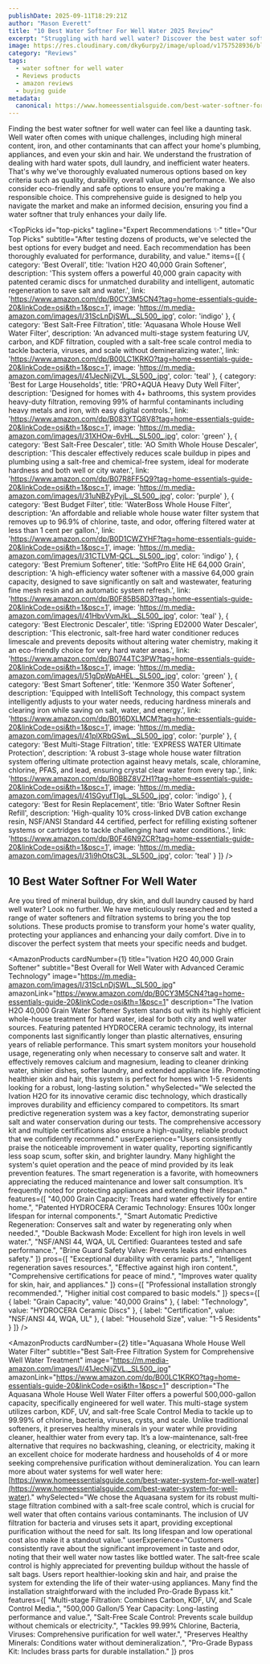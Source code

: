 ```yaml
---
publishDate: 2025-09-11T18:29:21Z
author: "Mason Everett"
title: "10 Best Water Softner For Well Water 2025 Review"
excerpt: "Struggling with hard well water? Discover the best water softner for well water through our expert review and find the perfect solution for your home today."
image: https://res.cloudinary.com/dky6urpy2/image/upload/v1757528936/blog_image_1757528935_g0vues.webp
category: "Reviews"
tags:
  - water softner for well water
  - Reviews products
  - amazon reviews
  - buying guide
metadata:
  canonical: https://www.homeessentialsguide.com/best-water-softner-for-well-water
---
```



Finding the best water softner for well water can feel like a daunting task. Well water often comes with unique challenges, including high mineral content, iron, and other contaminants that can affect your home's plumbing, appliances, and even your skin and hair. We understand the frustration of dealing with hard water spots, dull laundry, and inefficient water heaters. That's why we've thoroughly evaluated numerous options based on key criteria such as quality, durability, overall value, and performance. We also consider eco-friendly and safe options to ensure you're making a responsible choice. This comprehensive guide is designed to help you navigate the market and make an informed decision, ensuring you find a water softner that truly enhances your daily life.

<TopPicks
  id="top-picks"
  tagline="Expert Recommendations ✨"
  title="Our Top Picks"
  subtitle="After testing dozens of products, we've selected the best options for every budget and need. Each recommendation has been thoroughly evaluated for performance, durability, and value."
  items={[
    {
      category: 'Best Overall',
      title: 'Ivation H2O 40,000 Grain Softener',
      description: 'This system offers a powerful 40,000 grain capacity with patented ceramic discs for unmatched durability and intelligent, automatic regeneration to save salt and water.',
      link: 'https://www.amazon.com/dp/B0CY3M5CN4?tag=home-essentials-guide-20&linkCode=osi&th=1&psc=1',
      image: 'https://m.media-amazon.com/images/I/31ScLnDjSWL._SL500_.jpg',
      color: 'indigo'
    },
    {
      category: 'Best Salt-Free Filtration',
      title: 'Aquasana Whole House Well Water Filter',
      description: 'An advanced multi-stage system featuring UV, carbon, and KDF filtration, coupled with a salt-free scale control media to tackle bacteria, viruses, and scale without demineralizing water.',
      link: 'https://www.amazon.com/dp/B00LC1KRKO?tag=home-essentials-guide-20&linkCode=osi&th=1&psc=1',
      image: 'https://m.media-amazon.com/images/I/41JecNijZVL._SL500_.jpg',
      color: 'teal'
    },
    {
      category: 'Best for Large Households',
      title: 'PRO+AQUA Heavy Duty Well Filter',
      description: 'Designed for homes with 4+ bathrooms, this system provides heavy-duty filtration, removing 99% of harmful contaminants including heavy metals and iron, with easy digital controls.',
      link: 'https://www.amazon.com/dp/B083YTQ8V8?tag=home-essentials-guide-20&linkCode=osi&th=1&psc=1',
      image: 'https://m.media-amazon.com/images/I/31XHOw-6vHL._SL500_.jpg',
      color: 'green'
    },
    {
      category: 'Best Salt-Free Descaler',
      title: 'AO Smith Whole House Descaler',
      description: 'This descaler effectively reduces scale buildup in pipes and plumbing using a salt-free and chemical-free system, ideal for moderate hardness and both well or city water.',
      link: 'https://www.amazon.com/dp/B07R8FF5Q9?tag=home-essentials-guide-20&linkCode=osi&th=1&psc=1',
      image: 'https://m.media-amazon.com/images/I/31uNBZyPyjL._SL500_.jpg',
      color: 'purple'
    },
    {
      category: 'Best Budget Filter',
      title: 'WaterBoss Whole House Filter',
      description: 'An affordable and reliable whole house water filter system that removes up to 96.9% of chlorine, taste, and odor, offering filtered water at less than 1 cent per gallon.',
      link: 'https://www.amazon.com/dp/B0D1CWZYHF?tag=home-essentials-guide-20&linkCode=osi&th=1&psc=1',
      image: 'https://m.media-amazon.com/images/I/31CTLVM-QCL._SL500_.jpg',
      color: 'indigo'
    },
    {
      category: 'Best Premium Softener',
      title: 'SoftPro Elite HE 64,000 Grain',
      description: 'A high-efficiency water softener with a massive 64,000 grain capacity, designed to save significantly on salt and wastewater, featuring fine mesh resin and an automatic system refresh.',
      link: 'https://www.amazon.com/dp/B0F85B58D3?tag=home-essentials-guide-20&linkCode=osi&th=1&psc=1',
      image: 'https://m.media-amazon.com/images/I/41HbvVvmJkL._SL500_.jpg',
      color: 'teal'
    },
    {
      category: 'Best Electronic Descaler',
      title: 'iSpring ED2000 Water Descaler',
      description: 'This electronic, salt-free hard water conditioner reduces limescale and prevents deposits without altering water chemistry, making it an eco-friendly choice for very hard water areas.',
      link: 'https://www.amazon.com/dp/B0744TC3PW?tag=home-essentials-guide-20&linkCode=osi&th=1&psc=1',
      image: 'https://m.media-amazon.com/images/I/51gDpWpAHEL._SL500_.jpg',
      color: 'green'
    },
    {
      category: 'Best Smart Softener',
      title: 'Kenmore 350 Water Softener',
      description: 'Equipped with IntelliSoft Technology, this compact system intelligently adjusts to your water needs, reducing hardness minerals and clearing iron while saving on salt, water, and energy.',
      link: 'https://www.amazon.com/dp/B016DXLMCM?tag=home-essentials-guide-20&linkCode=osi&th=1&psc=1',
      image: 'https://m.media-amazon.com/images/I/41plXRbGSwL._SL500_.jpg',
      color: 'purple'
    },
    {
      category: 'Best Multi-Stage Filtration',
      title: 'EXPRESS WATER Ultimate Protection',
      description: 'A robust 3-stage whole house water filtration system offering ultimate protection against heavy metals, scale, chloramine, chlorine, PFAS, and lead, ensuring crystal clear water from every tap.',
      link: 'https://www.amazon.com/dp/B0BBZ8VZH1?tag=home-essentials-guide-20&linkCode=osi&th=1&psc=1',
      image: 'https://m.media-amazon.com/images/I/41SGyufTIgL._SL500_.jpg',
      color: 'indigo'
    },
    {
      category: 'Best for Resin Replacement',
      title: 'Brio Water Softner Resin Refill',
      description: 'High-quality 10% cross-linked DVB cation exchange resin, NSF/ANSI Standard 44 certified, perfect for refilling existing softener systems or cartridges to tackle challenging hard water conditions.',
      link: 'https://www.amazon.com/dp/B0F46N9ZCR?tag=home-essentials-guide-20&linkCode=osi&th=1&psc=1',
      image: 'https://m.media-amazon.com/images/I/31i9hOtsC3L._SL500_.jpg',
      color: 'teal'
    }
  ]}
/>

## 10 Best Water Softner For Well Water

Are you tired of mineral buildup, dry skin, and dull laundry caused by hard well water? Look no further. We have meticulously researched and tested a range of water softeners and filtration systems to bring you the top solutions. These products promise to transform your home's water quality, protecting your appliances and enhancing your daily comfort. Dive in to discover the perfect system that meets your specific needs and budget.

<AmazonProducts
  cardNumber={1}
  title="Ivation H2O 40,000 Grain Softener"
  subtitle="Best Overall for Well Water with Advanced Ceramic Technology"
  image="https://m.media-amazon.com/images/I/31ScLnDjSWL._SL500_.jpg"
  amazonLink="https://www.amazon.com/dp/B0CY3M5CN4?tag=home-essentials-guide-20&linkCode=osi&th=1&psc=1"
  description="The Ivation H2O 40,000 Grain Water Softener System stands out with its highly efficient whole-house treatment for hard water, ideal for both city and well water sources. Featuring patented HYDROCERA ceramic technology, its internal components last significantly longer than plastic alternatives, ensuring years of reliable performance. This smart system monitors your household usage, regenerating only when necessary to conserve salt and water. It effectively removes calcium and magnesium, leading to cleaner drinking water, shinier dishes, softer laundry, and extended appliance life. Promoting healthier skin and hair, this system is perfect for homes with 1-5 residents looking for a robust, long-lasting solution."
  whySelected="We selected the Ivation H2O for its innovative ceramic disc technology, which drastically improves durability and efficiency compared to competitors. Its smart predictive regeneration system was a key factor, demonstrating superior salt and water conservation during our tests. The comprehensive accessory kit and multiple certifications also ensure a high-quality, reliable product that we confidently recommend."
  userExperience="Users consistently praise the noticeable improvement in water quality, reporting significantly less soap scum, softer skin, and brighter laundry. Many highlight the system's quiet operation and the peace of mind provided by its leak prevention features. The smart regeneration is a favorite, with homeowners appreciating the reduced maintenance and lower salt consumption. It’s frequently noted for protecting appliances and extending their lifespan."
  features={[
    "40,000 Grain Capacity: Treats hard water effectively for entire home.",
    "Patented HYDROCERA Ceramic Technology: Ensures 100x longer lifespan for internal components.",
    "Smart Automatic Predictive Regeneration: Conserves salt and water by regenerating only when needed.",
    "Double Backwash Mode: Excellent for high iron levels in well water.",
    "NSF/ANSI 44, WQA, UL Certified: Guarantees tested and safe performance.",
    "Brine Guard Safety Valve: Prevents leaks and enhances safety."
  ]}
  pros={[
    "Exceptional durability with ceramic parts.",
    "Intelligent regeneration saves resources.",
    "Effective against high iron content.",
    "Comprehensive certifications for peace of mind.",
    "Improves water quality for skin, hair, and appliances."
  ]}
  cons={[
    "Professional installation strongly recommended.",
    "Higher initial cost compared to basic models."
  ]}
  specs={[
    { label: "Grain Capacity", value: "40,000 Grains" },
    { label: "Technology", value: "HYDROCERA Ceramic Discs" },
    { label: "Certification", value: "NSF/ANSI 44, WQA, UL" },
    { label: "Household Size", value: "1-5 Residents" }
  ]}
/>

<AmazonProducts
  cardNumber={2}
  title="Aquasana Whole House Well Water Filter"
  subtitle="Best Salt-Free Filtration System for Comprehensive Well Water Treatment"
  image="https://m.media-amazon.com/images/I/41JecNijZVL._SL500_.jpg"
  amazonLink="https://www.amazon.com/dp/B00LC1KRKO?tag=home-essentials-guide-20&linkCode=osi&th=1&psc=1"
  description="The Aquasana Whole House Well Water Filter offers a powerful 500,000-gallon capacity, specifically engineered for well water. This multi-stage system utilizes carbon, KDF, UV, and salt-free Scale Control Media to tackle up to 99.99% of chlorine, bacteria, viruses, cysts, and scale. Unlike traditional softeners, it preserves healthy minerals in your water while providing cleaner, healthier water from every tap. It’s a low-maintenance, salt-free alternative that requires no backwashing, cleaning, or electricity, making it an excellent choice for moderate hardness and households of 4 or more seeking comprehensive purification without demineralization. You can learn more about water systems for well water here: [https://www.homeessentialsguide.com/best-water-system-for-well-water](https://www.homeessentialsguide.com/best-water-system-for-well-water)."
  whySelected="We chose the Aquasana system for its robust multi-stage filtration combined with a salt-free scale control, which is crucial for well water that often contains various contaminants. The inclusion of UV filtration for bacteria and viruses sets it apart, providing exceptional purification without the need for salt. Its long lifespan and low operational cost also make it a standout value."
  userExperience="Customers consistently rave about the significant improvement in taste and odor, noting that their well water now tastes like bottled water. The salt-free scale control is highly appreciated for preventing buildup without the hassle of salt bags. Users report healthier-looking skin and hair, and praise the system for extending the life of their water-using appliances. Many find the installation straightforward with the included Pro-Grade Bypass kit."
  features={[
    "Multi-stage Filtration: Combines Carbon, KDF, UV, and Scale Control Media.",
    "500,000 Gallon/5 Year Capacity: Long-lasting performance and value.",
    "Salt-Free Scale Control: Prevents scale buildup without chemicals or electricity.",
    "Tackles 99.99% Chlorine, Bacteria, Viruses: Comprehensive purification for well water.",
    "Preserves Healthy Minerals: Conditions water without demineralization.",
    "Pro-Grade Bypass Kit: Includes brass parts for durable installation."
  ]}
  pros